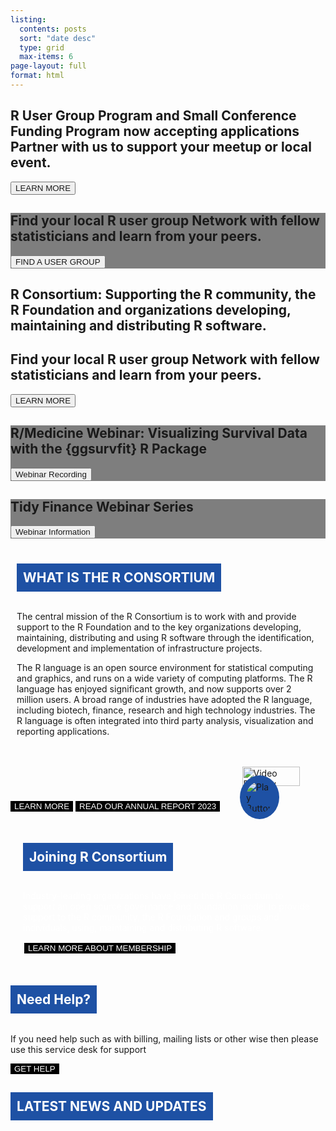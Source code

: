 ```yaml
---
listing:
  contents: posts
  sort: "date desc"
  type: grid
  max-items: 6
page-layout: full
format: html
---
```

<link rel="stylesheet" href="https://cdnjs.cloudflare.com/ajax/libs/Swiper/4.3.3/css/swiper.css">

<style>
@keyframes slideInFromLeft {
  0% {
    transform: translateX(-100%);
    opacity: 0;
  }
  100% {
    transform: translateX(0);
    opacity: 1;
  }
}
.animate-slideInFromLeft {
  opacity: 0;
  animation: slideInFromLeft 1s forwards;
}
.scroll-title {
  background-color: rgb(30, 81, 164);
  color: white;
  display: inline-block;
  padding: 10px;
  cursor: pointer;
}

.darkButton {
  background-color: black; 
  color: #fff; 
  border: none; 
  transition: background-color 0.3s, color 0.3s; 
}
.darkButton a {
  color: inherit; 
  text-decoration: none;
}
.darkButton:hover {
  background-color: rgb(30, 81, 164); 
  color: white;
}
.darkButton:hover a{
  color: 
}
.joiningRButton {
  background-color: black; 
  color: #fff; 
  border: 2px solid white; 
  transition: background-color 0.3s, color 0.3s; 
}
.joiningRButton a {
  color: inherit; 
  text-decoration: none;
}
.joiningRButton:hover {
  background-color: white; 
  color: black;
}
.joiningRButton:hover a {
  color: black;
}
.joining-r-section {
  background-image: url('joining-r-consoritum-bg.webp');
  background-size: cover;
  background-position: center;
  background-repeat: no-repeat;
  padding: 20px;
  color: white; 
  
}

.video-popup{
  position: relative;
}

.play {
  border-radius: 50%;
  padding: 10px;
  background-color: rgb(30, 81, 164);
  max-width: 50px;
  max-height: 50px;
  position: absolute;
  right: 47%;
  top: 40%;
}



</style>


<div class="swiper-container">
<!-- swiper slides -->
<div class="swiper-wrapper">
<div class="swiper-slide" style="background-image: url(https://i.postimg.cc/25ks3bQy/rcon-member-bg2.png);">
<h2>R User Group Program and Small Conference Funding Program now accepting applications Partner with us to support your meetup or local event.</h2>
<button class="blueButton"><a href="all-projects/rugsprogram.qmd" style="text-decoration: none;">LEARN MORE</a></button>
</div>
<div class="swiper-slide" style="background: linear-gradient( rgba(0, 0, 0, 0.5), rgba(0, 0, 0, 0.5) ), url('https://i.postimg.cc/3rq6Gzgz/IMG-5390-1024x716-1.webp');">
<h2>Find your local R user group Network with fellow statisticians and learn from your peers. </h2>
<button class="blueButton"><a href="https://www.meetup.com/pro/r-user-groups/" style="text-decoration: none;">FIND A USER GROUP</a></button>
</div>
<div class="swiper-slide" style="background-image: url(https://i.postimg.cc/K8SHqLpN/rcon-slide-bg2.webp);">
<h2>R Consortium: Supporting the R community, the R Foundation and organizations developing, maintaining and distributing R software.
</h2>
</div>
<div class="swiper-slide" style="background-image: url(https://i.postimg.cc/Sx6twsw-p/rcon-slide-bg2b.webp);">
<h2>Find your local R user group Network with fellow statisticians and learn from your peers. </h2>
<button class="blueButton"><a href="all-projects/rugsprogram.qmd" style="text-decoration: none;">LEARN MORE</a></button>
</div>

<div class="swiper-slide" id="survival-slide" style="background: linear-gradient( rgba(0, 0, 0, 0.5), rgba(0, 0, 0, 0.5) ), url('https://i.postimg.cc/0NQNwKmH/survival-analysis2.png');">
<h2>R/Medicine Webinar: Visualizing Survival Data with the {ggsurvfit} R Package</h2>
<button class="blueButton"><a href="https://www.r-consortium.org/r-medicine-webinar-visualizing-survival-data-with-the-ggsurvfit-r-package" style="text-decoration: none;">Webinar Recording</a></button>
</div>

<div class="swiper-slide" id="tidy-slide" style="background: linear-gradient( rgba(0, 0, 0, 0.5), rgba(0, 0, 0, 0.5) ), url('https://i.postimg.cc/Wpxx6vVN/optimize-portfolios.png');">
<h2>Tidy Finance Webinar Series</h2>
<button class="blueButton"><a href="https://www.r-consortium.org/tidy-finance-webinar-series" style="text-decoration: none;">Webinar Information</a></button>
</div>

</div>

<!-- !swiper slides -->
<!-- next / prev arrows -->
<div class="swiper-button-next"></div>
<div class="swiper-button-prev"></div>
<!-- !next / prev arrows -->
<!-- pagination dots -->
<div class="swiper-pagination"></div>
<!-- !pagination dots -->
</div>


<section class="what-is-r-section" id="what-is-r">
  <div style="display: flex; flex-wrap: wrap;">
  <div style="flex: 2; min-width: 300px; padding: 10px; align-items: center;">
  <h2 class="scroll-title" >WHAT IS THE R CONSORTIUM</h2>
  <p>The central mission of the R Consortium is to work with and provide support to the R Foundation and to the key organizations developing, maintaining, distributing and using R software through the identification, development and implementation of infrastructure projects.</p>
  <p>The R language is an open source environment for statistical computing and graphics, and runs on a wide variety of computing platforms. The R language has enjoyed significant growth, and now supports over 2 million users. A broad range of industries have adopted the R language, including biotech, finance, research and high technology industries. The R language is often integrated into third party analysis, visualization and reporting applications.</p>
  </div>
  <div style="flex: 1; min-width: 300px; padding: 20px; border; display: flex; justify-content: flex-end; align-items: end; position: relative;">
  <a class="video-popup" href="https://www.youtube.com/watch?v=XcBLEVknqvY" target="blank">
  <img src="images/rcon_video_preview.png" alt="Video Preview" style="width: 90%; height: auto; cursor: pointer; margin-left: 1%">
  <img src="images/play-button-svgrepo-com.svg" alt="Play Button" class="play">
  </a>
  </div>
  </div>
<button class="darkButton"><a href="about/index.qmd" style="text-decoration: none;">LEARN MORE</a></button>
<button class="darkButton"><a href="rc-docs/RC-AR-2023_Final-Draft_1-30-24.pdf" style="text-decoration: none;">READ OUR ANNUAL REPORT 2023</a></button>

</section>

<section class="joining-r-section" id="joining-r">
<h2 class="scroll-title"  style="border:none;">Joining R Consortium</h2>

<p>
Industry-leading organizations have joined the R Consortium to support an open source governance and foundation model to provide support to the R community, the R Foundation and groups and individuals, using, maintaining and distributing R software.
</p>

<button class="joiningRButton"><a href="about/join.qmd" style="text-decoration: none;">LEARN MORE ABOUT MEMBERSHIP</a></button>

</section>

<section class="need-help-section" id="need-help">
<h2 class="scroll-title" >Need Help?</h2>
<p>
If you need help such as with billing, mailing lists or other wise then please use this service desk for support
</p>
<button class="darkButton"><a href="https://members.r-consortium.org/" style="text-decoration: none;">GET HELP</a></button>
</section>

<section id="latest-news">
<h2 class="scroll-title">LATEST NEWS AND UPDATES</h2>
</section>

<script>

document.addEventListener("DOMContentLoaded", function() {
  const scrollTitles = document.querySelectorAll(".scroll-title");

  function isElementInViewport(el) {
    const rect = el.getBoundingClientRect();
    return (
      rect.top >= 0 &&
      rect.left >= 0 &&
      rect.bottom <= (window.innerHeight || document.documentElement.clientHeight) &&
      rect.right <= (window.innerWidth || document.documentElement.clientWidth)
    );
  }

  function checkAnimations() {
    scrollTitles.forEach(el => {
      if (isElementInViewport(el)) {
        el.classList.add("animate-slideInFromLeft");
      }
    });
  }

  window.addEventListener("scroll", checkAnimations);
  checkAnimations(); 
});

document.addEventListener("DOMContentLoaded", function() {
  const scrollTitles = document.querySelectorAll(".scroll-title");

  scrollTitles.forEach(el => {
    el.addEventListener("click", function() {
      const targetId = this.getAttribute("data-target");
      const targetSection = document.getElementById(targetId);

      if (targetSection) {
        targetSection.scrollIntoView({ behavior: "smooth" });
      }
    });
  });
});
document.getElementById('scroll-to-hero').addEventListener('click', function() {
    document.getElementById('hero').scrollIntoView({ behavior: 'smooth' });
});
</script>


<script src="https://cdnjs.cloudflare.com/ajax/libs/Swiper/4.3.3/js/swiper.min.js"></script>

<script>
var Swipes = new Swiper('.swiper-container', {
    loop: true,
    navigation: {
        nextEl: '.swiper-button-next',
        prevEl: '.swiper-button-prev',
    },
    autoplay: {
        delay: 4500,
        disableOnInteraction: false,
    },
    pagination: {
        el: '.swiper-pagination',
    },
});
</script>